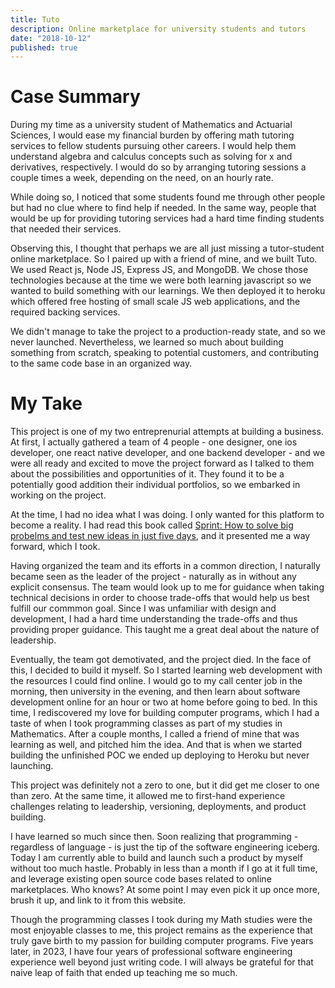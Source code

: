 ```yaml
---
title: Tuto
description: Online marketplace for university students and tutors
date: "2018-10-12"
published: true
---
```


# Case Summary

During my time as a university student of Mathematics and Actuarial Sciences, I would
ease my financial burden by offering math tutoring services to fellow students pursuing
other careers. I would help them understand algebra and calculus concepts such as solving
for x and derivatives, respectively. I would do so by arranging tutoring sessions a couple
times a week, depending on the need, on an hourly rate.

While doing so, I noticed that some students found me through other people but had no clue
where to find help if needed. In the same way, people that would be up for providing tutoring
services had a hard time finding students that needed their services.

Observing this, I thought that perhaps we are all just missing a tutor-student online marketplace.
So I paired up with a friend of mine, and we built Tuto. We used React js, Node JS, Express JS,
and MongoDB. We chose those technologies because at the time we were both learning javascript
so we wanted to build something with our learnings. We then deployed it to heroku which offered
free hosting of small scale JS web applications, and the required backing services.

We didn't manage to take the project to a production-ready state, and so we never launched. Nevertheless,
we learned so much about building something from scratch, speaking to potential customers, and
contributing to the same code base in an organized way.

# My Take

This project is one of my two entreprenurial attempts at building a business. At first, I actually gathered a team
of 4 people - one designer, one ios developer, one react native developer, and one backend developer - 
and we were all ready and excited to move the project forward as I talked to them about the possibilities
and opportunities of it. They found it to be a potentially good addition their individual portfolios, so we
embarked in working on the project.

At the time, I had no idea what I was doing. I only wanted for this platform to become a reality. I had read
this book called [Sprint: How to solve big probelms and test new ideas in just five days](https://www.thesprintbook.com/), and it presented me a way forward,
which I took.

Having organized the team and its efforts in a common direction, I naturally became seen as the leader
of the project - naturally as in without any explicit consensus. The team would look up to me for
guidance when taking technical decisions in order to choose trade-offs that would help us best
fulfill our commmon goal. Since I was unfamiliar with design and development, I had a hard time understanding
the trade-offs and thus providing proper guidance. This taught me a great deal about the nature of leadership.

Eventually, the team got demotivated, and the project died. In the face of this, I decided to build it myself.
So I started learning web development with the resources I could find online. I would go to my call center job in the
morning, then university in the evening, and then learn about software development online for an hour or two
at home before going to bed. In this time, I rediscovered my love for building computer programs, which I had a taste of
when I took programming classes as part of my studies in Mathematics. After a couple months, I called a friend of mine that
was learning as well, and pitched him the idea. And that is when we started building the unfinished POC we ended up
deploying to Heroku but never launching.

This project was definitely not a zero to one, but it did get me closer to one than zero. At the same time, it allowed me to first-hand experience challenges
relating to leadership, versioning, deployments, and product building.

I have learned so much since then. Soon realizing that programming - regardless of language - is just the
tip of the software engineering iceberg. Today I am currently able to build and launch such a product by
myself without too much hastle. Probably in less than a month if I go at it full time, and leverage existing
open source code bases related to online marketplaces. Who knows? At some point I may even pick it up
once more, brush it up, and link to it from this website.

Though the programming classes I took during my Math studies were the most enjoyable classes to me, this project remains
as the experience that truly gave birth to my passion for building computer programs. Five years later, in 2023, I
have four years of professional software engineering experience well beyond just writing code. I will always
be grateful for that naive leap of faith that ended up teaching me so much. 
